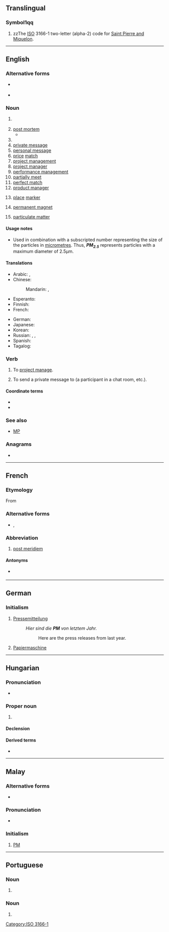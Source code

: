 {{also|pm|Pm|.pm|p.m.|p. m.|P.M.}}
==Translingual==

===Symbol1qq===
{{head|mul|symbol}}

# zzThe [[ISO]] 3166-1 two-letter (alpha-2) code for [[Saint Pierre and Miquelon]].

[[Category:ISO 3166-1]]

----

==English==

===Alternative forms===
* {{l|en|p.m.}} {{qualifier|for "post meridiem" and "post mortem"}}
* {{l|en|P.M.}}

===Noun===
{{en-noun}}

# {{initialism of|lang=en|post meridiem}} {{gloss|The second half of the day, from [[noon]] (12:00:00) to (just before) [[midnight]] (23:59:59)}}
#: {{ux|en|Today the sun sets at 8:25 '''PM'''}}
#: {{ux|en|The shops are open from 9AM to 5'''PM'''}}
# [[post mortem]]
#* {{quote-book|year=1953|author={{w|Raymond Chandler}}|title=The Long Goodbye|publisher=Penguin|year_published=2010|page=321|passage=‘We ought to have a '''P.M.''' report by ten o'clock, preliminary anyway.’}}
# {{initialism of|lang=en|prime minister}}
# [[w:private message|private message]]
# [[w:personal message|personal message]]
# [[price]] [[match]]
# [[project management]]
# [[project manager]]
# [[performance management]]
# [[partially meet]]
# [[perfect match]]
# [[w:product manager|product manager]]
# {{lb|en|knitting}} [[place]] [[marker]]
# {{lb|en|electronics}} [[permanent magnet]]
# {{lb|en|with a number}} [[particulate matter]]

====Usage notes====
* {{sense|particulate matter}} Used in combination with a subscripted number representing the size of the particles in [[micrometre]]s. Thus, '''''PM<sub>2.5</sub>''''' represents particles with a maximum diameter of 2.5µm.

====Translations====
{{trans-top|after 12:00:00}}
* Arabic: {{t+|ar|م|tr=m}}, {{t|ar|مَسَاءً}}
* Chinese:
*: Mandarin: {{qualifier|afternoon}} {{t+|cmn|下午|tr=xiàwǔ|sc=Hani}}, {{qualifier|evening, night}} {{t+|cmn|晚上|tr=wǎnshang|sc=Hani}}
* Esperanto: {{t|eo|p.t.m.}}
* Finnish: {{t+|fi|ip.}}
* French: {{t+|fr|après-midi}}
{{trans-mid}}
* German: {{t+|de|nachmittags}}
* Japanese: {{t+|ja|午後|tr=ごご, gogo}}
* Korean: {{t+|ko|오후|alt=오후에}}
* Russian: {{t+|ru|дня}} {{qualifier|afternoon}}, {{t+|ru|пополу́дни}} {{qualifier|afternoon}}, {{t+|ru|ве́чера}} {{qualifier|evening, night}}
* Spanish: {{t|es|PM}}
* Tagalog: {{t|tl|n.h.}}
{{trans-bottom}}

===Verb===
{{en-verb}}

# To [[project manage]].
# {{lb|en|internet|transitive}} To send a private message to (a participant in a chat room, etc.).
#: {{ux|en|'''PM''' me if you want more information.}}

====Coordinate terms====
* {{l|en|DM}}
* {{l|en|IM}}

===See also===
* [[MP]]

===Anagrams===
* {{anagrams|en|MP|Mp|mp}}

----

==French==

===Etymology===
From {{etyl|la|fr}} {{m|la|post meridiem}}
===Alternative forms===
* {{l|fr|P.M.}}, {{l|fr|P. M.}}
===Abbreviation===
{{head|fr|abbreviation}}
# [[post meridiem]]
====Antonyms====
* {{sense|post meridiem}} {{l|fr|AM}}

----

==German==

===Initialism===
{{rfc-header|Initialism}}
{{head|de|initialism}}

# [[Pressemitteilung]]
#: ''Hier sind die '''PM''' von letztem Jahr.''
#:: Here are the press releases from last year.
# [[Papiermaschine]]

----

==Hungarian==

===Pronunciation===
* {{hu-IPA|péem}}

===Proper noun===
{{head|hu|proper noun}}

# {{abbreviation of|pénzügyminisztérium|Pénzügyminisztérium|Treasury|lang=hu}}

====Declension====
{{hu-infl-nom|PM-e|e|v=m}}{{hu-pos-etek|PM-||ei}}

====Derived terms====
* {{l|hu|PM-es}}

----

==Malay==

===Alternative forms===
* {{l|ms|Perdana Menteri}}

===Pronunciation===
* {{IPA|/pi ɛm/|lang=ms}}

===Initialism===
{{head|ms|initialism|head=[[Perdana Menteri|PM]]}}

# [[#English|PM]] {{gloss|Prime Minister}}

----

==Portuguese==

===Noun===
{{pt-noun|f|s}}

# {{initialism of|polícia militar|lang=pt}}

===Noun===
{{pt-noun|m-f|s}}

# {{initialism of|policial militar|lang=pt}}